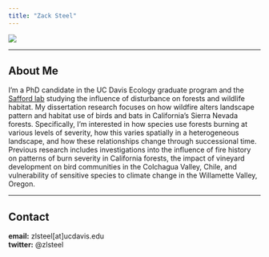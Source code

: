 ```yaml
---
title: "Zack Steel"
---
```


![](images/P1226261.jpg)  

*****

## About Me

I'm a PhD candidate in the UC Davis Ecology graduate program and the [Safford lab](https://saffordlab.wordpress.com/) studying the influence of disturbance on forests and wildlife habitat. My dissertation research focuses on how wildfire alters landscape pattern and habitat use of birds and bats in California's Sierra Nevada forests.  Specifically, I'm interested in how species use forests burning at various levels of severity, how this varies spatially in a heterogeneous landscape, and how these relationships change through successional time.  Previous research includes investigations into the influence of fire history on patterns of burn severity in California forests, the impact of vineyard development on bird communities in the Colchagua Valley, Chile, and vulnerability of sensitive species to climate change in the Willamette Valley, Oregon.

*****

## Contact  
__email:__ zlsteel[at]ucdavis.edu  
__twitter:__ @zlsteel  